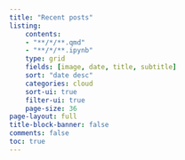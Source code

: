 ```yaml
---
title: "Recent posts"
listing:
    contents: 
    - "**/*/**.qmd"
    - "**/*/**.ipynb"
    type: grid
    fields: [image, date, title, subtitle]
    sort: "date desc"
    categories: cloud
    sort-ui: true
    filter-ui: true
    page-size: 36     
page-layout: full
title-block-banner: false
comments: false
toc: true
---
```


::: {#posts}
:::


